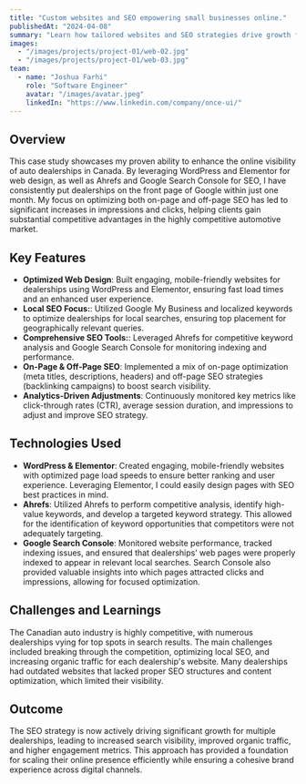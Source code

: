 ```yaml
---
title: "Custom websites and SEO empowering small businesses online."
publishedAt: "2024-04-08"
summary: "Learn how tailored websites and SEO strategies drive growth for small businesses, enhancing their online presence and visibility effectively."
images:
  - "/images/projects/project-01/web-02.jpg"
  - "/images/projects/project-01/web-03.jpg"
team:
  - name: "Joshua Farhi"
    role: "Software Engineer"
    avatar: "/images/avatar.jpeg"
    linkedIn: "https://www.linkedin.com/company/once-ui/"
---
```


## Overview

This case study showcases my proven ability to enhance the online visibility of auto dealerships in Canada. By leveraging WordPress and Elementor for web design, as well as Ahrefs and Google Search Console for SEO, I have consistently put dealerships on the front page of Google within just one month. My focus on optimizing both on-page and off-page SEO has led to significant increases in impressions and clicks, helping clients gain substantial competitive advantages in the highly competitive automotive market.


## Key Features

- **Optimized Web Design**: Built engaging, mobile-friendly websites for dealerships using WordPress and Elementor, ensuring fast load times and an enhanced user experience.
- **Local SEO Focus:**: Utilized Google My Business and localized keywords to optimize dealerships for local searches, ensuring top placement for geographically relevant queries.
- **Comprehensive SEO Tools:**: Leveraged Ahrefs for competitive keyword analysis and Google Search Console for monitoring indexing and performance.
- **On-Page & Off-Page SEO**: Implemented a mix of on-page optimization (meta titles, descriptions, headers) and off-page SEO strategies (backlinking campaigns) to boost search visibility.
- **Analytics-Driven Adjustments**: Continuously monitored key metrics like click-through rates (CTR), average session duration, and impressions to adjust and improve SEO strategy.

## Technologies Used

- **WordPress & Elementor**: Created engaging, mobile-friendly websites with optimized page load speeds to ensure better ranking and user experience. Leveraging Elementor, I could easily design pages with SEO best practices in mind.
- **Ahrefs**: Utilized Ahrefs to perform competitive analysis, identify high-value keywords, and develop a targeted keyword strategy. This allowed for the identification of keyword opportunities that competitors were not adequately targeting.
- **Google Search Console**: Monitored website performance, tracked indexing issues, and ensured that dealerships’ web pages were properly indexed to appear in relevant local searches. Search Console also provided valuable insights into which pages attracted clicks and impressions, allowing for focused optimization.

## Challenges and Learnings

The Canadian auto industry is highly competitive, with numerous dealerships vying for top spots in search results. The main challenges included breaking through the competition, optimizing local SEO, and increasing organic traffic for each dealership's website. Many dealerships had outdated websites that lacked proper SEO structures and content optimization, which limited their visibility.

## Outcome

The SEO strategy is now actively driving significant growth for multiple dealerships, leading to increased search visibility, improved organic traffic, and higher engagement metrics. This approach has provided a foundation for scaling their online presence efficiently while ensuring a cohesive brand experience across digital channels.